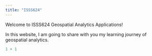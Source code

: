 ```yaml
---
title: "ISSS624"
---
```


Welcome to ISSS624 Geospatial Analytics Applications!

In this website, I am going to share with you my learning journey of geospatial analytics.

```r
1 + 1
```
